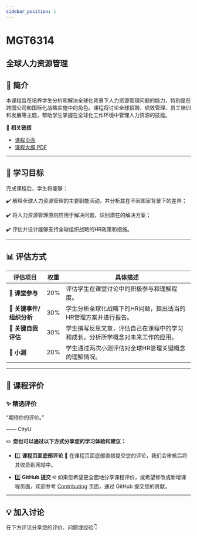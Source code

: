 ```yaml
---
sidebar_position: 1
---
```


# MGT6314
## 全球人力资源管理

## **📘 简介**
本课程旨在培养学生分析和解决全球化背景下人力资源管理问题的能力，特别是在跨国公司和国际化战略实施中的角色。课程将讨论全球招聘、绩效管理、员工培训和发展等主题，帮助学生掌握在全球化工作环境中管理人力资源的技能。

🔗 **相关链接**
- [课程页面](https://www.cityu.edu.hk/catalogue/pg/202425/course/MGT6314.htm)
- [课程大纲 PDF](https://www.cityu.edu.hk/catalogue/pg/202425/course/MGT6314.pdf)

---

## **🎯 学习目标**

完成课程后，学生将能够：

✔️ 解释全球人力资源管理的主要职能活动，并分析其在不同国家背景下的差异；

✔️ 将人力资源管理原则应用于解决问题，识别潜在的解决方案；

✔️ 评估并设计能够支持全球组织战略的HR政策和措施。

---

## **📊 评估方式**

| **评估项目**           | **权重** | **具体描述**                                                                                       |
|-----------------------|---------|---------------------------------------------------------------------------------------------------|
| **📄 课堂参与**        | 20%     | 评估学生在课堂讨论中的积极参与和理解程度。                                                         |
| **📄 关键事件/组织分析** | 30%     | 学生分析全球化战略下的HR问题，提出适当的HR管理方案并进行报告。                                      |
| **📄 关键自我评估**    | 30%     | 学生撰写反思文章，评估自己在课程中的学习和成长，分析所学概念对未来工作的应用。                     |
| **📄 小测**            | 20%     | 学生通过两次小测评估对全球HR管理关键概念的理解情况。                                                 |

---

## **💬 课程评价**

### ✨ **精选评价**
<div className={commentStyles.commentBox}>
    <p className={commentStyles.commentText}>
        “期待你的评价。”
    </p>
    <p className={commentStyles.commentAuthor}>—— CityU</p>
</div>

✏️ **您也可以通过以下方式分享您的学习体验和建议：**

- 1️⃣ **课程页面底部评论**
💬 在课程页面底部直接提交您的评论，我们会审核后将其收录到网站中。

- 2️⃣ **GitHub 提交**
🌐 如果您希望更全面地分享课程评价，或希望修改或新增课程页面，欢迎参考 [Contributing](https://penjc.github.io/cityU-navigator/contributing) 页面，通过 GitHub 提交您的贡献。


---

## **💡 加入讨论**

在下方评论分享您的评价、问题或经验👇
<Utterances />